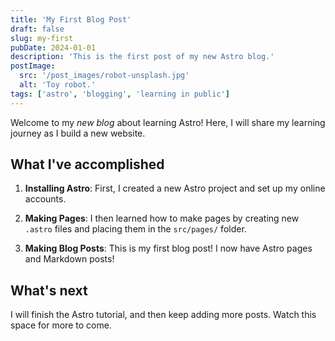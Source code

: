 ```yaml
---
title: 'My First Blog Post'
draft: false
slug: my-first
pubDate: 2024-01-01
description: 'This is the first post of my new Astro blog.'
postImage:
  src: '/post_images/robot-unsplash.jpg'
  alt: 'Toy robot.'
tags: ['astro', 'blogging', 'learning in public']
---
```


Welcome to my _new blog_ about learning Astro! Here, I will share my learning journey as I build a new website.

## What I've accomplished

1. **Installing Astro**: First, I created a new Astro project and set up my online accounts.

2. **Making Pages**: I then learned how to make pages by creating new `.astro` files and placing them in the `src/pages/` folder.

3. **Making Blog Posts**: This is my first blog post! I now have Astro pages and Markdown posts!

## What's next

I will finish the Astro tutorial, and then keep adding more posts. Watch this space for more to come.
